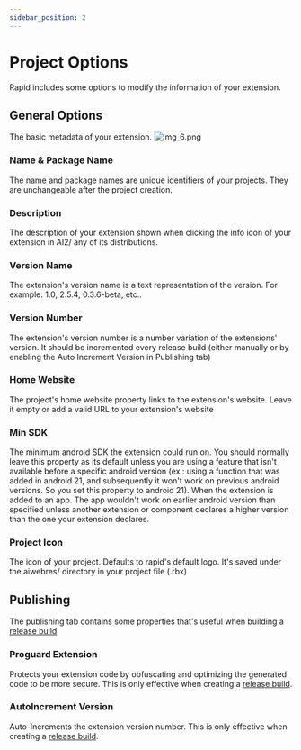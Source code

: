 ```yaml
---
sidebar_position: 2
---
```


# Project Options

Rapid includes some options to modify the information of your extension.

## General Options
The basic metadata of your extension.
![img_6.png](img_6.png)
### Name & Package Name
The name and package names are unique identifiers of your projects. They are unchangeable after the project creation.
### Description

The description of your extension shown when clicking the info icon of your extension in AI2/ any of its distributions.


### Version Name

The extension's version name is a text representation of the version. For example: 1.0, 2.5.4, 0.3.6-beta, etc..

### Version Number

The extension's version number is a number variation of the extensions' version. It should be incremented every release build (either manually or by enabling the Auto Increment Version in Publishing tab)


### Home Website

The project's home website property links to the extension's website. Leave it empty or add a valid URL to your extension's website

### Min SDK
The minimum android SDK the extension could run on. You should normally leave this property as its default unless you are using a feature that isn't available before a specific android version (ex.: using a function that was added in android 21, and subsequently it won't work on previous android versions. So you set this property to android 21). When the extension is added to an app. The app wouldn't work on earlier android version than specified unless another extension or component declares a higher version than the one your extension declares.


### Project Icon
The icon of your project. Defaults to rapid's default logo. It's saved under the aiwebres/ directory in your project file (.rbx)
## Publishing

The publishing tab contains some properties that's useful when building a [release build](build-your-project.md)

### Proguard Extension
Protects your extension code by obfuscating and optimizing the generated code to be more secure. This is only effective when creating a [release build](build-your-project.md).
### AutoIncrement Version
Auto-Increments the extension version number. This is only effective when creating a [release build](build-your-project.md).
